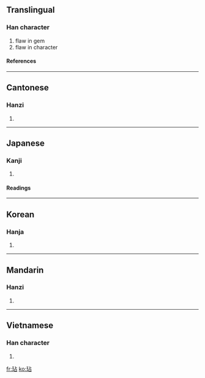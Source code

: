 ==Translingual==
===Han character===
{{Han char|rn=96|rad=玉|as=05|sn=9|four=1116<sub>0</sub>|canj=一土卜口 (MGYR)}}
# flaw in gem
# flaw in character
====References====
{{Han ref|kx=0728.300|dkj=20895|dj=1140.250|hdz=21106.040|uh=73B7|ud=29623|bh=ACBF|bd=44223}}
----
==Cantonese==
===Hanzi===
{{yue-hanzi|jyut=|y=dim3}}
# {{defn|Cantonese}}
----
==Japanese==
===Kanji===
{{ja-kanji|grade=|rs=玉05}}
# {{defn|Japanese}} 
====Readings====
{{ja-readings|on=[[てん]] (ten)|kun=[[かける]] (kakeru)}}
----
==Korean==
===Hanja===
{{ko-hanja|hangeul=점|eumhun=|rv=jeom|mr=chŏm|y=cem}}
# {{defn|Korean}}
----
==Mandarin==
===Hanzi===
{{cmn-hanzi|pin=[[diàn]] (dian4)|wg=tien<sup>4</sup>}}
# {{defn|Mandarin}}
----
==Vietnamese==
===Han character===
{{vi-hantu|dẽ}}
# {{defn|Vietnamese}}

[[fr:玷]]
[[ko:玷]]